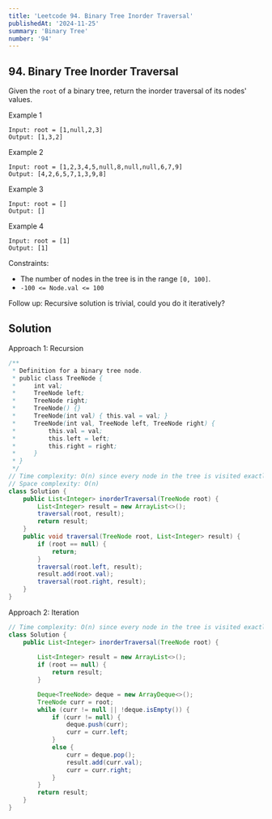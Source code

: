 ```yaml
---
title: 'Leetcode 94. Binary Tree Inorder Traversal'
publishedAt: '2024-11-25'
summary: 'Binary Tree'
number: '94'
---
```


## 94. Binary Tree Inorder Traversal
Given the `root` of a binary tree, return the inorder traversal of its nodes' values.

Example 1
`````
Input: root = [1,null,2,3]
Output: [1,3,2]
`````

Example 2
`````
Input: root = [1,2,3,4,5,null,8,null,null,6,7,9]
Output: [4,2,6,5,7,1,3,9,8]
`````

Example 3
`````
Input: root = []
Output: []
`````

Example 4
`````
Input: root = [1]
Output: [1]
`````

Constraints:

- The number of nodes in the tree is in the range `[0, 100]`.
- `-100 <= Node.val <= 100`

Follow up: Recursive solution is trivial, could you do it iteratively?

## Solution
Approach 1: Recursion
````JAVA
/**
 * Definition for a binary tree node.
 * public class TreeNode {
 *     int val;
 *     TreeNode left;
 *     TreeNode right;
 *     TreeNode() {}
 *     TreeNode(int val) { this.val = val; }
 *     TreeNode(int val, TreeNode left, TreeNode right) {
 *         this.val = val;
 *         this.left = left;
 *         this.right = right;
 *     }
 * }
 */
// Time complexity: O(n) since every node in the tree is visited exactly once.
// Space complexity: O(n)
class Solution {
    public List<Integer> inorderTraversal(TreeNode root) {
        List<Integer> result = new ArrayList<>();
        traversal(root, result);
        return result;
    }
    public void traversal(TreeNode root, List<Integer> result) {
        if (root == null) {
            return;
        }
        traversal(root.left, result);
        result.add(root.val);
        traversal(root.right, result);
    }
}
````

Approach 2: Iteration
````JAVA
// Time complexity: O(n) since every node in the tree is visited exactly once.
class Solution {
    public List<Integer> inorderTraversal(TreeNode root) {
        
        List<Integer> result = new ArrayList<>();
        if (root == null) {
            return result;
        }

        Deque<TreeNode> deque = new ArrayDeque<>();
        TreeNode curr = root;
        while (curr != null || !deque.isEmpty()) {
            if (curr != null) {
                deque.push(curr);
                curr = curr.left;
            }
            else {
                curr = deque.pop();
                result.add(curr.val);
                curr = curr.right;
            }
        }
        return result;
    }
}
````